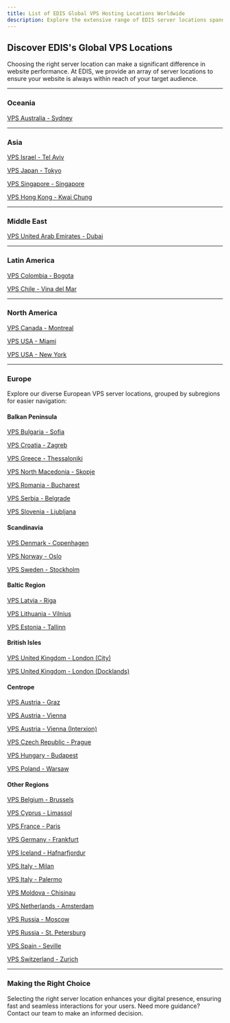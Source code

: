 ```yaml
---
title: List of EDIS Global VPS Hosting Locations Worldwide
description: Explore the extensive range of EDIS server locations spanning continents from Asia to South America. Find the perfect hosting region tailored to your audience's proximity for optimum performance.
---
```



## Discover EDIS's Global VPS Locations

Choosing the right server location can make a significant difference in website performance. At EDIS, we provide an array of server locations to ensure your website is always within reach of your target audience.

<CtaButton
  label='Explore All Our VPS Offerings'
  link='https://www.edisglobal.com/#start-now'
  openInNewTab={true}
/>

---

### Oceania

[VPS Australia - Sydney](https://www.edisglobal.com/vps-hosting/australia-sydney)

---

### Asia

[VPS Israel - Tel Aviv](https://www.edisglobal.com/vps-hosting/israel-tel-aviv)

[VPS Japan - Tokyo](https://www.edisglobal.com/vps-hosting/japan-tokyo)

[VPS Singapore - Singapore](https://www.edisglobal.com/vps-hosting/singapore-singapore)

[VPS Hong Kong - Kwai Chung](https://www.edisglobal.com/vps-hosting/hongkong-kwai-chung)

---

### Middle East

[VPS United Arab Emirates - Dubai](https://www.edisglobal.com/vps-hosting/united-arab-emirates-dubai)

---

### Latin America

[VPS Colombia - Bogota](https://www.edisglobal.com/vps-hosting/colombia-bogota)

[VPS Chile - Vina del Mar](https://www.edisglobal.com/vps-hosting/chile-vina-del-mar)

---

### North America

[VPS Canada - Montreal](https://www.edisglobal.com/vps-hosting/canada-montreal)

[VPS USA - Miami](https://www.edisglobal.com/vps-hosting/usa-miami)

[VPS USA - New York](https://www.edisglobal.com/vps-hosting/usa-new-york)

---

### Europe

Explore our diverse European VPS server locations, grouped by subregions for easier navigation:

#### Balkan Peninsula

[VPS Bulgaria - Sofia](https://www.edisglobal.com/vps-hosting/bulgaria-sofia)

[VPS Croatia - Zagreb](https://www.edisglobal.com/vps-hosting/croatia-zagreb)

[VPS Greece - Thessaloniki](https://www.edisglobal.com/vps-hosting/greece-thessaloniki)

[VPS North Macedonia - Skopje](https://www.edisglobal.com/vps-hosting/north-macedonia-skopje)

[VPS Romania - Bucharest](https://www.edisglobal.com/vps-hosting/romania-bucharest)

[VPS Serbia - Belgrade](https://www.edisglobal.com/vps-hosting/serbia-belgrade)

[VPS Slovenia - Ljubljana](https://www.edisglobal.com/vps-hosting/slovenia-ljubljana)

#### Scandinavia

[VPS Denmark - Copenhagen](https://www.edisglobal.com/vps-hosting/denmark-copenhagen)

[VPS Norway - Oslo](https://www.edisglobal.com/vps-hosting/norway-oslo)

[VPS Sweden - Stockholm](https://www.edisglobal.com/vps-hosting/sweden-stockholm)

#### Baltic Region

[VPS Latvia - Riga](https://www.edisglobal.com/vps-hosting/latvia-riga)

[VPS Lithuania - Vilnius](https://www.edisglobal.com/vps-hosting/lithuania-vilnius)

[VPS Estonia - Tallinn](https://www.edisglobal.com/vps-hosting/estonia-tallinn)

#### British Isles

[VPS United Kingdom - London (City)](https://www.edisglobal.com/vps-hosting/united-kingdom-london-city)

[VPS United Kingdom - London (Docklands)](https://www.edisglobal.com/vps-hosting/unitedkingdom-london-docklands)

#### Centrope

[VPS Austria - Graz](https://www.edisglobal.com/vps-hosting/austria-graz)

[VPS Austria - Vienna](https://www.edisglobal.com/vps-hosting/austria-vienna)

[VPS Austria - Vienna (Interxion)](https://www.edisglobal.com/vps-hosting/austria-vienna-interxion)

[VPS Czech Republic - Prague](https://www.edisglobal.com/vps-hosting/czech-republic-prague)

[VPS Hungary - Budapest](https://www.edisglobal.com/vps-hosting/hungary-budapest)

[VPS Poland - Warsaw](https://www.edisglobal.com/vps-hosting/poland-warsaw)

#### Other Regions

[VPS Belgium - Brussels](https://www.edisglobal.com/vps-hosting/belgium-brussels)

[VPS Cyprus - Limassol](https://www.edisglobal.com/vps-hosting/cyprus-limassol)

[VPS France - Paris](https://www.edisglobal.com/vps-hosting/france-paris)

[VPS Germany - Frankfurt](https://www.edisglobal.com/vps-hosting/germany-frankfurt)

[VPS Iceland - Hafnarfjordur](https://www.edisglobal.com/vps-hosting/iceland-hafnarfjordur)

[VPS Italy - Milan](https://www.edisglobal.com/vps-hosting/italy-milan)

[VPS Italy - Palermo](https://www.edisglobal.com/vps-hosting/italy-palermo)

[VPS Moldova - Chisinau](https://www.edisglobal.com/vps-hosting/moldova-chisinau)

[VPS Netherlands - Amsterdam](https://www.edisglobal.com/vps-hosting/netherlands-amsterdam)

[VPS Russia - Moscow](https://www.edisglobal.com/vps-hosting/russia-moscow)

[VPS Russia - St. Petersburg](https://www.edisglobal.com/vps-hosting/russia-st-petersburg)

[VPS Spain - Seville](https://www.edisglobal.com/vps-hosting/spain-seville)

[VPS Switzerland - Zurich](https://www.edisglobal.com/vps-hosting/switzerland-zurich)

---

### Making the Right Choice

Selecting the right server location enhances your digital presence, ensuring fast and seamless interactions for your users. Need more guidance? Contact our team to make an informed decision.
